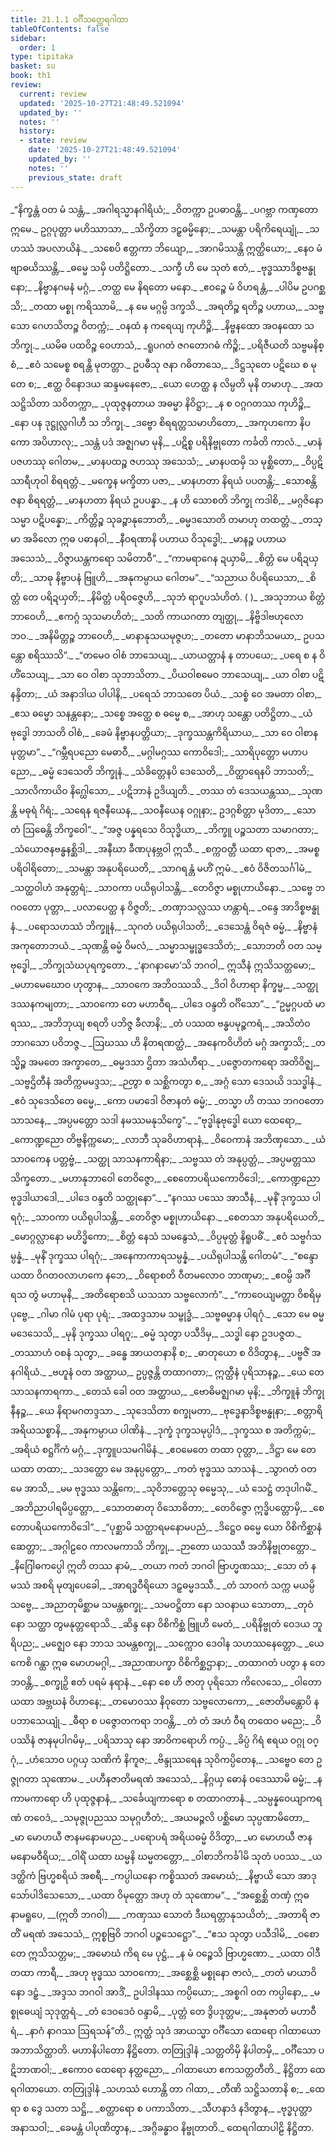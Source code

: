 ```yaml
---
title: 21.1.1 ဝင်္ဂီသတ္ထေရဂါထာ
tableOfContents: false
sidebar:
  order: 1
type: tipitaka
basket: su
book: th1
review:
  current: review
  updated: '2025-10-27T21:48:49.521094'
  updated_by: ''
  notes: ''
  history:
  - state: review
    date: '2025-10-27T21:48:49.521094'
    updated_by: ''
    notes: ''
    previous_state: draft
---
```



<ReviewStatus review={frontmatter.review} showDetails={true} />

<HypothesisAnnotation frontmatter={frontmatter} />

<DynamicBreadcrumb />

<Division number="1218" book="th1" e="ch" v="19" p="368">

<Paragraph number="1585" type="verses" book="th1">
_“နိက္ခန္တံ ဝတ မံ သန္တံ,_  
_အဂါရသ္မာနဂါရိယံ;_  
_ဝိတက္ကာ ဥပဓာဝန္တိ,_  
_ပဂဗ္ဘာ ကဏှတော ဣမေ._  

</Paragraph>

</Division>
<Division number="1219" book="th1" e="ch" v="19" p="368">

<Paragraph number="1586" type="verses" book="th1">
ဥဂ္ဂပုတ္တာ မဟိဿာသာ,_  
_သိက္ခိတာ ဒဠှဓမ္မိနော;_  
_သမန္တာ ပရိကိရေယျုံ,_  
_သဟဿံ အပလာယိနံ._  

</Paragraph>

</Division>
<Division number="1220" book="th1" e="ch" v="19" p="368">

<Paragraph number="1587" type="verses" book="th1">
_သစေပိ ဧတ္တကာ ဘိယျော,_  
_အာဂမိဿန္တိ ဣတ္ထိယော;_  
_နေဝ မံ ဗျာဓယိဿန္တိ,_  
_ဓမ္မေ သမှိ ပတိဋ္ဌိတော._  

</Paragraph>

</Division>
<Division number="1221" book="th1" e="ch" v="19" p="368">

<Paragraph number="1588" type="verses" book="th1">
_သက္ခီ ဟိ မေ သုတံ ဧတံ,_  
_ဗုဒ္ဓဿာဒိစ္စဗန္ဓုနော;_  
_နိဗ္ဗာနဂမနံ မဂ္ဂံ,_  
_တတ္ထ မေ နိရတော မနော._  

</Paragraph>

</Division>
<Division number="1222" book="th1" e="ch" v="19" p="368">

<Paragraph number="1589" type="verses" book="th1">
_ဧဝဉ္စေ မံ ဝိဟရန္တံ,_  
_ပါပိမ ဥပဂစ္ဆသိ;_  
_တထာ မစ္စု ကရိဿာမိ,_  
_န မေ မဂ္ဂမ္ပိ ဒက္ခသိ._  

</Paragraph>

</Division>
<Division number="1223" book="th1" e="ch" v="19" p="368">

<Paragraph number="1590" type="verses" book="th1">
_အရတိဉ္စ ရတိဉ္စ ပဟာယ,_  
_သဗ္ဗသော ဂေဟသိတဉ္စ ဝိတက္ကံ;_  
_ဝနထံ န ကရေယျ ကုဟိဉ္စိ,_  
_နိဗ္ဗနထော အဝနထော သ ဘိက္ခု._  

</Paragraph>

</Division>
<Division number="1224" book="th1" e="ch" v="19" p="368">

<Paragraph number="1591" type="verses" book="th1">
_ယမိဓ ပထဝိဉ္စ ဝေဟာသံ,_  
_ရူပဂတံ ဇဂတောဂဓံ ကိဉ္စိ;_  
_ပရိဇီယတိ သဗ္ဗမနိစ္စံ,_  
_ဧဝံ သမေစ္စ စရန္တိ မုတတ္တာ._  

</Paragraph>

</Division>
<Division number="1225" book="th1" e="ch" v="19" p="368">

<Paragraph number="1592" type="verses" book="th1">
ဥပဓီသု ဇနာ ဂဓိတာသေ,_  
_ဒိဋ္ဌသုတေ ပဋိဃေ စ မုတေ စ;_  
_ဧတ္ထ ဝိနောဒယ ဆန္ဒမနေဇော,_  
_ယော ဟေတ္ထ န လိမ္ပတိ မုနိ တမာဟု._  

</Paragraph>

</Division>
<Division number="1226" book="th1" e="ch" v="19" p="369">

<Paragraph number="1593" type="verses" book="th1">
_အထ သဋ္ဌိသိတာ သဝိတက္ကာ,_  
_ပုထုဇ္ဇနတာယ အဓမ္မာ နိဝိဋ္ဌာ;_  
_န စ ဝဂ္ဂဂတဿ ကုဟိဉ္စိ,_  
_နော ပန ဒုဋ္ဌုလ္လဂါဟီ သ ဘိက္ခု._  

</Paragraph>

</Division>
<Division number="1227" book="th1" e="ch" v="19" p="369">

<Paragraph number="1594" type="verses" book="th1">
_ဒဗ္ဗော စိရရတ္တသမာဟိတော,_  
_အကုဟကော နိပကော အပိဟာလု;_  
_သန္တံ ပဒံ အဇ္ဈဂမာ မုနိ,_  
_ပဋိစ္စ ပရိနိဗ္ဗုတော ကင်္ခတိ ကာလံ._  

</Paragraph>

</Division>
<Division number="1228" book="th1" e="ch" v="19" p="369">

<Paragraph number="1595" type="verses" book="th1">
_မာနံ ပဇဟဿု ဂေါတမ,_  
_မာနပထဉ္စ ဇဟဿု အသေသံ;_  
_မာနပထမှိ သ မုစ္ဆိတော,_  
_ဝိပ္ပဋိသာရီဟုဝါ စိရရတ္တံ._  

</Paragraph>

</Division>
<Division number="1229" book="th1" e="ch" v="19" p="369">

<Paragraph number="1596" type="verses" book="th1">
_မက္ခေန မက္ခိတာ ပဇာ,_  
_မာနဟတာ နိရယံ ပပတန္တိ;_  
_သောစန္တိ ဇနာ စိရရတ္တံ,_  
_မာနဟတာ နိရယံ ဥပပန္နာ._  

</Paragraph>

</Division>
<Division number="1230" book="th1" e="ch" v="19" p="369">

<Paragraph number="1597" type="verses" book="th1">
_န ဟိ သောစတိ ဘိက္ခု ကဒါစိ,_  
_မဂ္ဂဇိနော သမ္မာ ပဋိပန္နော;_  
_ကိတ္တိဉ္စ သုခဉ္စာနုဘောတိ,_  
_ဓမ္မဒသောတိ တမာဟု တထတ္တံ._  

</Paragraph>

</Division>
<Division number="1231" book="th1" e="ch" v="19" p="369">

<Paragraph number="1598" type="verses" book="th1">
_တသ္မာ အခိလော ဣဓ ပဓာနဝါ,_  
_နီဝရဏာနိ ပဟာယ ဝိသုဒ္ဓေါ;_  
_မာနဉ္စ ပဟာယ အသေသံ,_  
_ဝိဇ္ဇာယန္တကရော သမိတာဝီ”._  

</Paragraph>

</Division>
<Division number="1232" book="th1" e="ch" v="19" p="369">

<Paragraph number="1599" type="verses" book="th1">
_“ကာမရာဂေန ဍယှာမိ,_  
_စိတ္တံ မေ ပရိဍယှတိ;_  
_သာဓု နိဗ္ဗာပနံ ဗြူဟိ,_  
_အနုကမ္ပာယ ဂေါတမ”._  

</Paragraph>

</Division>
<Division number="1233" book="th1" e="ch" v="19" p="370">

<Paragraph number="1600" type="verses" book="th1">
_“သညာယ ဝိပရိယေသာ,_  
_စိတ္တံ တေ ပရိဍယှတိ;_  
_နိမိတ္တံ ပရိဝဇ္ဇေဟိ,_  
_သုဘံ ရာဂူပသံဟိတံ. ( )_  

</Paragraph>

</Division>
<Division number="1234" book="th1" e="ch" v="19" p="370">

<Paragraph number="1601" type="verses" book="th1">
_အသုဘာယ စိတ္တံ ဘာဝေဟိ,_  
_ဧကဂ္ဂံ သုသမာဟိတံ;_  
_သတိ ကာယဂတာ တျတ္ထု,_  
_နိဗ္ဗိဒါဗဟုလော ဘဝ._  

</Paragraph>

</Division>
<Division number="1235" book="th1" e="ch" v="19" p="370">

<Paragraph number="1602" type="verses" book="th1">
_အနိမိတ္တဉ္စ ဘာဝေဟိ,_  
_မာနာနုသယမုဇ္ဇဟ;_  
_တတော မာနာဘိသမယာ,_  
ဥပသန္တော စရိဿသိ”._  

</Paragraph>

</Division>
<Division number="1236" book="th1" e="ch" v="19" p="370">

<Paragraph number="1603" type="verses" book="th1">
_“တမေဝ ဝါစံ ဘာသေယျ,_  
_ယာယတ္တာနံ န တာပယေ;_  
_ပရေ စ န ဝိဟိံသေယျ,_  
_သာ ဝေ ဝါစာ သုဘာသိတာ._  

</Paragraph>

</Division>
<Division number="1237" book="th1" e="ch" v="19" p="370">

<Paragraph number="1604" type="verses" book="th1">
_ပိယဝါစမေဝ ဘာသေယျ,_  
_ယာ ဝါစာ ပဋိနန္ဒိတာ;_  
_ယံ အနာဒါယ ပါပါနိ,_  
_ပရေသံ ဘာသတေ ပိယံ._  

</Paragraph>

</Division>
<Division number="1238" book="th1" e="ch" v="19" p="370">

<Paragraph number="1605" type="verses" book="th1">
_သစ္စံ ဝေ အမတာ ဝါစာ,_  
_ဧသ ဓမ္မော သနန္တနော;_  
_သစ္စေ အတ္ထေ စ ဓမ္မေ စ,_  
_အာဟု သန္တော ပတိဋ္ဌိတာ._  

</Paragraph>

</Division>
<Division number="1239" book="th1" e="ch" v="19" p="370">

<Paragraph number="1606" type="verses" book="th1">
_ယံ ဗုဒ္ဓေါ ဘာသတိ ဝါစံ,_  
_ခေမံ နိဗ္ဗာနပတ္တိယာ;_  
_ဒုက္ခဿန္တကိရိယာယ,_  
_သာ ဝေ ဝါစာနမုတ္တမာ”._  

</Paragraph>

</Division>
<Division number="1240" book="th1" e="ch" v="19" p="370">

<Paragraph number="1607" type="verses" book="th1">
_“ဂမ္ဘီရပညော မေဓာဝီ,_  
_မဂ္ဂါမဂ္ဂဿ ကောဝိဒေါ;_  
_သာရိပုတ္တော မဟာပညော,_  
_ဓမ္မံ ဒေသေတိ ဘိက္ခုနံ._  

</Paragraph>

</Division>
<Division number="1241" book="th1" e="ch" v="19" p="370">

<Paragraph number="1608" type="verses" book="th1">
_သံခိတ္တေနပိ ဒေသေတိ,_  
_ဝိတ္ထာရေနပိ ဘာသတိ;_  
_သာလိကာယိဝ နိဂ္ဃေါသော,_  
_ပဋိဘာနံ ဥဒိယျတိ._  

</Paragraph>

</Division>
<Division number="1242" book="th1" e="ch" v="19" p="370">

<Paragraph number="1609" type="verses" book="th1">
_တဿ တံ ဒေသယန္တဿ,_  
_သုဏန္တိ မဓုရံ ဂိရံ;_  
_သရေန ရဇနီယေန,_  
_သဝနီယေန ဝဂ္ဂုနာ;_  
ဥဒဂ္ဂစိတ္တာ မုဒိတာ,_  
_သောတံ ဩဓေန္တိ ဘိက္ခဝေါ”._  

</Paragraph>

</Division>
<Division number="1243" book="th1" e="ch" v="19" p="370">

<Paragraph number="1610" type="verses" book="th1">
_“အဇ္ဇ ပန္နရသေ ဝိသုဒ္ဓိယာ,_  
_ဘိက္ခူ ပဉ္စသတာ သမာဂတာ;_  
_သံယောဇနဗန္ဓနစ္ဆိဒါ,_  
_အနီဃာ ခီဏပုနဗ္ဘဝါ ဣသီ._  

</Paragraph>

</Division>
<Division number="1244" book="th1" e="ch" v="19" p="370">

<Paragraph number="1611" type="verses" book="th1">
_စက္ကဝတ္တီ ယထာ ရာဇာ,_  
_အမစ္စပရိဝါရိတော;_  
_သမန္တာ အနုပရိယေတိ,_  
_သာဂရန္တံ မဟိံ ဣမံ._  

</Paragraph>

</Division>
<Division number="1245" book="th1" e="ch" v="19" p="371">

<Paragraph number="1612" type="verses" book="th1">
_ဧဝံ ဝိဇိတသင်္ဂါမံ,_  
_သတ္ထဝါဟံ အနုတ္တရံ;_  
_သာဝကာ ပယိရုပါသန္တိ,_  
_တေဝိဇ္ဇာ မစ္စုဟာယိနော._  

</Paragraph>

</Division>
<Division number="1246" book="th1" e="ch" v="19" p="371">

<Paragraph number="1613" type="verses" book="th1">
_သဗ္ဗေ ဘဂဝတော ပုတ္တာ,_  
_ပလာပေတ္ထ န ဝိဇ္ဇတိ;_  
_တဏှာသလ္လဿ ဟန္တာရံ,_  
_ဝန္ဒေ အာဒိစ္စဗန္ဓုနံ._  

</Paragraph>

</Division>
<Division number="1247" book="th1" e="ch" v="19" p="371">

<Paragraph number="1614" type="verses" book="th1">
_ပရောသဟဿံ ဘိက္ခူနံ,_  
_သုဂတံ ပယိရုပါသတိ;_  
_ဒေသေန္တံ ဝိရဇံ ဓမ္မံ,_  
_နိဗ္ဗာနံ အကုတောဘယံ._  

</Paragraph>

</Division>
<Division number="1248" book="th1" e="ch" v="19" p="371">

<Paragraph number="1615" type="verses" book="th1">
_သုဏန္တိ ဓမ္မံ ဝိမလံ,_  
_သမ္မာသမ္ဗုဒ္ဓဒေသိတံ;_  
_သောဘတိ ဝတ သမ္ဗုဒ္ဓေါ,_  
_ဘိက္ခုသံဃပုရက္ခတော._  

</Paragraph>

</Division>
<Division number="1249" book="th1" e="ch" v="19" p="371">

<Paragraph number="1616" type="verses" book="th1">
_‘နာဂနာမော’သိ ဘဂဝါ,_  
ဣသီနံ ဣသိသတ္တမော;_  
_မဟာမေဃောဝ ဟုတွာန,_  
_သာဝကေ အဘိဝဿသိ._  

</Paragraph>

</Division>
<Division number="1250" book="th1" e="ch" v="19" p="371">

<Paragraph number="1617" type="verses" book="th1">
_ဒိဝါ ဝိဟာရာ နိက္ခမ္မ,_  
_သတ္ထုဒဿနကမျတာ;_  
_သာဝကော တေ မဟာဝီရ,_  
_ပါဒေ ဝန္ဒတိ ဝင်္ဂိသော”._  

</Paragraph>

</Division>
<Division number="1251" book="th1" e="ch" v="19" p="371">

<Paragraph number="1618" type="verses" book="th1">
_“ဥမ္မဂ္ဂပထံ မာရဿ,_  
_အဘိဘုယျ စရတိ ပဘိဇ္ဇ ခီလာနိ;_  
_တံ ပဿထ ဗန္ဓပမုဉ္စကရံ,_  
_အသိတံဝ ဘာဂသော ပဝိဘဇ္ဇ._  

</Paragraph>

</Division>
<Division number="1252" book="th1" e="ch" v="19" p="371">

<Paragraph number="1619" type="verses" book="th1">
_ဩဃဿ ဟိ နိတရဏတ္ထံ,_  
_အနေကဝိဟိတံ မဂ္ဂံ အက္ခာသိ;_  
_တသ္မိဉ္စ အမတေ အက္ခာတေ,_  
_ဓမ္မဒသာ ဌိတာ အသံဟီရာ._  

</Paragraph>

</Division>
<Division number="1253" book="th1" e="ch" v="19" p="371">

<Paragraph number="1620" type="verses" book="th1">
_ပဇ္ဇောတကရော အတိဝိဇ္ဈ,_  
_သဗ္ဗဌိတီနံ အတိက္ကမမဒ္ဒသ;_  
_ဉတွာ စ သစ္ဆိကတွာ စ,_  
_အဂ္ဂံ သော ဒေသယိ ဒသဒ္ဓါနံ._  

</Paragraph>

</Division>
<Division number="1254" book="th1" e="ch" v="19" p="371">

<Paragraph number="1621" type="verses" book="th1">
_ဧဝံ သုဒေသိတေ ဓမ္မေ,_  
_ကော ပမာဒေါ ဝိဇာနတံ ဓမ္မံ;_  
_တသ္မာ ဟိ တဿ ဘဂဝတော သာသနေ,_  
_အပ္ပမတ္တော သဒါ နမဿမနုသိက္ခေ”._  

</Paragraph>

</Division>
<Division number="1255" book="th1" e="ch" v="19" p="371">

<Paragraph number="1622" type="verses" book="th1">
_“ဗုဒ္ဓါနုဗုဒ္ဓေါ ယော ထေရော,_  
_ကောဏ္ဍညော တိဗ္ဗနိက္ကမော;_  
_လာဘီ သုခဝိဟာရာနံ,_  
_ဝိဝေကာနံ အဘိဏှသော._  

</Paragraph>

</Division>
<Division number="1256" book="th1" e="ch" v="19" p="372">

<Paragraph number="1623" type="verses" book="th1">
_ယံ သာဝကေန ပတ္တဗ္ဗံ,_  
_သတ္ထု သာသနကာရိနာ;_  
_သဗ္ဗဿ တံ အနုပ္ပတ္တံ,_  
_အပ္ပမတ္တဿ သိက္ခတော._  

</Paragraph>

</Division>
<Division number="1257" book="th1" e="ch" v="19" p="372">

<Paragraph number="1624" type="verses" book="th1">
_မဟာနုဘာဝေါ တေဝိဇ္ဇော,_  
_စေတောပရိယကောဝိဒေါ;_  
_ကောဏ္ဍညော ဗုဒ္ဓဒါယာဒေါ,_  
_ပါဒေ ဝန္ဒတိ သတ္ထုနော”._  

</Paragraph>

</Division>
<Division number="1258" book="th1" e="ch" v="19" p="372">

<Paragraph number="1625" type="verses" book="th1">
_“နဂဿ ပဿေ အာသီနံ,_  
_မုနိံ ဒုက္ခဿ ပါရဂုံ;_  
_သာဝကာ ပယိရုပါသန္တိ,_  
_တေဝိဇ္ဇာ မစ္စုဟာယိနော._  

</Paragraph>

</Division>
<Division number="1259" book="th1" e="ch" v="19" p="372">

<Paragraph number="1626" type="verses" book="th1">
_စေတသာ အနုပရိယေတိ,_  
_မောဂ္ဂလ္လာနော မဟိဒ္ဓိကော;_  
_စိတ္တံ နေသံ သမနွေသံ,_  
_ဝိပ္ပမုတ္တံ နိရူပဓိံ._  

</Paragraph>

</Division>
<Division number="1260" book="th1" e="ch" v="19" p="372">

<Paragraph number="1627" type="verses" book="th1">
_ဧဝံ သဗ္ဗင်္ဂသမ္ပန္နံ,_  
_မုနိံ ဒုက္ခဿ ပါရဂုံ;_  
_အနေကာကာရသမ္ပန္နံ,_  
_ပယိရုပါသန္တိ ဂေါတမံ”._  

</Paragraph>

</Division>
<Division number="1261" book="th1" e="ch" v="19" p="372">

<Paragraph number="1628" type="verses" book="th1">
_“စန္ဒော ယထာ ဝိဂတဝလာဟကေ နဘေ,_  
_ဝိရောစတိ ဝီတမလောဝ ဘာဏုမာ;_  
_ဧဝမ္ပိ အင်္ဂီရသ တွံ မဟာမုနိ,_  
_အတိရောစသိ ယသသာ သဗ္ဗလောကံ”._  

</Paragraph>

</Division>
<Division number="1262" book="th1" e="ch" v="19" p="372">

<Paragraph number="1629" type="verses" book="th1">
_“ကာဝေယျမတ္တာ ဝိစရိမှ ပုဗ္ဗေ,_  
_ဂါမာ ဂါမံ ပုရာ ပုရံ;_  
_အထဒ္ဒသာမ သမ္ဗုဒ္ဓံ,_  
_သဗ္ဗဓမ္မာန ပါရဂုံ._  

</Paragraph>

</Division>
<Division number="1263" book="th1" e="ch" v="19" p="372">

<Paragraph number="1630" type="verses" book="th1">
_သော မေ ဓမ္မမဒေသေသိ,_  
_မုနိ ဒုက္ခဿ ပါရဂူ;_  
_ဓမ္မံ သုတွာ ပသီဒိမှ,_  
_သဒ္ဓါ နော ဥဒပဇ္ဇထ._  

</Paragraph>

</Division>
<Division number="1264" book="th1" e="ch" v="19" p="372">

<Paragraph number="1631" type="verses" book="th1">
_တဿာဟံ ဝစနံ သုတွာ,_  
_ခန္ဓေ အာယတနာနိ စ;_  
_ဓာတုယော စ ဝိဒိတွာန,_  
_ပဗ္ဗဇိံ အနဂါရိယံ._  

</Paragraph>

</Division>
<Division number="1265" book="th1" e="ch" v="19" p="372">

<Paragraph number="1632" book="th1">
_ဗဟူနံ ဝတ အတ္ထာယ,_  
ဥပ္ပဇ္ဇန္တိ တထာဂတာ;_  
ဣတ္ထီနံ ပုရိသာနဉ္စ,_  
_ယေ တေ သာသနကာရကာ._  

</Paragraph>

</Division>
<Division number="1266" book="th1" e="ch" v="19" p="372">

<Paragraph number="1633" type="verses" book="th1">
_တေသံ ခေါ ဝတ အတ္ထာယ,_  
_ဗောဓိမဇ္ဈဂမာ မုနိ;_  
_ဘိက္ခူနံ ဘိက္ခုနီနဉ္စ,_  
_ယေ နိရာမဂတဒ္ဒသာ._  

</Paragraph>

</Division>
<Division number="1267" book="th1" e="ch" v="19" p="372">

<Paragraph number="1634" type="verses" book="th1">
_သုဒေသိတာ စက္ခုမတာ,_  
_ဗုဒ္ဓေနာဒိစ္စဗန္ဓုနာ;_  
_စတ္တာရိ အရိယသစ္စာနိ,_  
_အနုကမ္ပာယ ပါဏိနံ._  

</Paragraph>

</Division>
<Division number="1268" book="th1" e="ch" v="19" p="373">

<Paragraph number="1635" type="verses" book="th1">
_ဒုက္ခံ ဒုက္ခသမုပ္ပါဒံ,_  
_ဒုက္ခဿ စ အတိက္ကမံ;_  
_အရိယံ စဋ္ဌင်္ဂိကံ မဂ္ဂံ,_  
_ဒုက္ခူပသမဂါမိနံ._  

</Paragraph>

</Division>
<Division number="1269" book="th1" e="ch" v="19" p="373">

<Paragraph number="1636" type="verses" book="th1">
_ဧဝမေတေ တထာ ဝုတ္တာ,_  
_ဒိဋ္ဌာ မေ တေ ယထာ တထာ;_  
_သဒတ္ထော မေ အနုပ္ပတ္တော,_  
_ကတံ ဗုဒ္ဓဿ သာသနံ._  

</Paragraph>

</Division>
<Division number="1270" book="th1" e="ch" v="19" p="373">

<Paragraph number="1637" type="verses" book="th1">
_သွာဂတံ ဝတ မေ အာသိ,_  
_မမ ဗုဒ္ဓဿ သန္တိကေ;_  
_သုဝိဘတ္တေသု ဓမ္မေသု,_  
_ယံ သေဋ္ဌံ တဒုပါဂမိံ._  

</Paragraph>

</Division>
<Division number="1271" book="th1" e="ch" v="19" p="373">

<Paragraph number="1638" type="verses" book="th1">
_အဘိညာပါရမိပ္ပတ္တော,_  
_သောတဓာတု ဝိသောဓိတာ;_  
_တေဝိဇ္ဇော ဣဒ္ဓိပတ္တောမှိ,_  
_စေတောပရိယကောဝိဒေါ”._  

</Paragraph>

</Division>
<Division number="1272" book="th1" e="ch" v="19" p="373">

<Paragraph number="1639" type="verses" book="th1">
_“ပုစ္ဆာမိ သတ္ထာရမနောမပညံ,_  
_ဒိဋ္ဌေဝ ဓမ္မေ ယော ဝိစိကိစ္ဆာနံ ဆေတ္တာ;_  
_အဂ္ဂါဠဝေ ကာလမကာသိ ဘိက္ခု,_  
_ဉာတော ယသဿီ အဘိနိဗ္ဗုတတ္တော._  

</Paragraph>

</Division>
<Division number="1273" book="th1" e="ch" v="19" p="373">

<Paragraph number="1640" type="verses" book="th1">
_နိဂြေါဓကပ္ပေါ ဣတိ တဿ နာမံ,_  
_တယာ ကတံ ဘဂဝါ ဗြာဟ္မဏဿ;_  
_သော တံ နမဿံ အစရိ မုတျပေခေါ,_  
_အာရဒ္ဓဝီရိယော ဒဠှဓမ္မဒဿီ._  

</Paragraph>

</Division>
<Division number="1274" book="th1" e="ch" v="19" p="373">

<Paragraph number="1641" type="verses" book="th1">
_တံ သာဝကံ သက္က မယမ္ပိ သဗ္ဗေ,_  
_အညာတုမိစ္ဆာမ သမန္တစက္ခု;_  
_သမဝဋ္ဌိတာ နော သဝနာယ သောတာ,_  
_တုဝံ နော သတ္ထာ တွမနုတ္တရောသိ._  

</Paragraph>

</Division>
<Division number="1275" book="th1" e="ch" v="19" p="373">

<Paragraph number="1642" type="verses" book="th1">
_ဆိန္ဒ နော ဝိစိကိစ္ဆံ ဗြူဟိ မေတံ,_  
_ပရိနိဗ္ဗုတံ ဝေဒယ ဘူရိပည;_  
_မဇ္ဈေဝ နော ဘာသ သမန္တစက္ခု,_  
_သက္ကောဝ ဒေဝါန သဟဿနေတ္တော._  

</Paragraph>

</Division>
<Division number="1276" book="th1" e="ch" v="19" p="373">

<Paragraph number="1643" type="verses" book="th1">
_ယေ ကေစိ ဂန္ထာ ဣဓ မောဟမဂ္ဂါ,_  
_အညာဏပက္ခာ ဝိစိကိစ္ဆဌာနာ;_  
_တထာဂတံ ပတွာ န တေ ဘဝန္တိ,_  
_စက္ခုဉှိ ဧတံ ပရမံ နရာနံ._  

</Paragraph>

</Division>
<Division number="1277" book="th1" e="ch" v="19" p="374">

<Paragraph number="1644" type="verses" book="th1">
_နော စေ ဟိ ဇာတု ပုရိသော ကိလေသေ,_  
_ဝါတော ယထာ အဗ္ဘဃနံ ဝိဟာနေ;_  
_တမောဝဿ နိဝုတော သဗ္ဗလောကော,_  
_ဇောတိမန္တောပိ န ပဘာသေယျုံ._  

</Paragraph>

</Division>
<Division number="1278" book="th1" e="ch" v="19" p="374">

<Paragraph number="1645" type="verses" book="th1">
_ဓီရာ စ ပဇ္ဇောတကရာ ဘဝန္တိ,_  
_တံ တံ အဟံ ဝီရ တထေဝ မညေ;_  
_ဝိပဿိနံ ဇာနမုပါဂမိမှ,_  
_ပရိသာသု နော အာဝိကရောဟိ ကပ္ပံ._  

</Paragraph>

</Division>
<Division number="1279" book="th1" e="ch" v="19" p="374">

<Paragraph number="1646" type="verses" book="th1">
_ခိပ္ပံ ဂိရံ ဧရယ ဝဂ္ဂု ဝဂ္ဂုံ,_  
_ဟံသောဝ ပဂ္ဂယှ သဏိကံ နိကူဇ;_  
_ဗိန္ဒုဿရေန သုဝိကပ္ပိတေန,_  
_သဗ္ဗေဝ တေ ဥဇ္ဇုဂတာ သုဏောမ._  

</Paragraph>

</Division>
<Division number="1280" book="th1" e="ch" v="19" p="374">

<Paragraph number="1647" type="verses" book="th1">
_ပဟီနဇာတိမရဏံ အသေသံ,_  
_နိဂ္ဂယှ ဓောနံ ဝဒေဿာမိ ဓမ္မံ;_  
_န ကာမကာရော ဟိ ပုထုဇ္ဇနာနံ,_  
_သင်္ခေယျကာရော စ တထာဂတာနံ._  

</Paragraph>

</Division>
<Division number="1281" book="th1" e="ch" v="19" p="374">

<Paragraph number="1648" type="verses" book="th1">
_သမ္ပန္နဝေယျာကရဏံ တဝေဒံ,_  
_သမုဇ္ဇုပညဿ သမုဂ္ဂဟီတံ;_  
_အယမဉ္ဇလိ ပစ္ဆိမော သုပ္ပဏာမိတော,_  
_မာ မောဟယီ ဇာနမနောမပည._  

</Paragraph>

</Division>
<Division number="1282" book="th1" e="ch" v="19" p="374">

<Paragraph number="1649" type="verses" book="th1">
_ပရောပရံ အရိယဓမ္မံ ဝိဒိတွာ,_  
_မာ မောဟယီ ဇာနမနောမဝီရိယ;_  
_ဝါရိံ ယထာ ဃမ္မနိ ဃမ္မတတ္တော,_  
_ဝါစာဘိကင်္ခါမိ သုတံ ပဝဿ._  

</Paragraph>

</Division>
<Division number="1283" book="th1" e="ch" v="19" p="374">

<Paragraph number="1650" type="verses" book="th1">
_ယဒတ္ထိကံ ဗြဟ္မစရိယံ အစရီ,_  
_ကပ္ပါယနော ကစ္စိဿတံ အမောဃံ;_  
_နိဗ္ဗာယိ သော အာဒု သော်ပါဒိသေသော,_  
_ယထာ ဝိမုတ္တော အဟု တံ သုဏောမ”._  

</Paragraph>

</Division>
<Division number="1284" book="th1" e="ch" v="19" p="375">

<Paragraph number="1651" type="verses" book="th1">
_“အစ္ဆေစ္ဆိ တဏှံ ဣဓ နာမရူပေ, __(ဣတိ ဘဂဝါ)___  
_ကဏှဿ သောတံ ဒီဃရတ္တာနုသယိတံ;_  
_အတာရိ ဇာတိံ မရဏံ အသေသံ,_  
ဣစ္စဗြဝိ ဘဂဝါ ပဉ္စသေဋ္ဌော”._  

</Paragraph>

</Division>
<Division number="1285" book="th1" e="ch" v="19" p="375">

<Paragraph number="1652" type="verses" book="th1">
_“ဧသ သုတွာ ပသီဒါမိ,_  
_ဝစော တေ ဣသိသတ္တမ;_  
_အမောဃံ ကိရ မေ ပုဋ္ဌံ,_  
_န မံ ဝဉ္စေသိ ဗြာဟ္မဏော._  

</Paragraph>

</Division>
<Division number="1286" book="th1" e="ch" v="19" p="375">

<Paragraph number="1653" type="verses" book="th1">
_ယထာ ဝါဒီ တထာ ကာရီ,_  
_အဟု ဗုဒ္ဓဿ သာဝကော;_  
_အစ္ဆေစ္ဆိ မစ္စုနော ဇာလံ,_  
_တတံ မာယာဝိနော ဒဠှံ._  

</Paragraph>

</Division>
<Division number="1287" book="th1" e="ch" v="19" p="375">

<Paragraph number="1654" type="verses" book="th1">
_အဒ္ဒသ ဘဂဝါ အာဒိံ,_  
ဥပါဒါနဿ ကပ္ပိယော;_  
_အစ္စဂါ ဝတ ကပ္ပါနော,_  
_မစ္စုဓေယျံ သုဒုတ္တရံ._  

</Paragraph>

</Division>
<Division number="1288" book="th1" e="ch" v="19" p="375">

<Paragraph number="1655" type="verses" book="th1">
_တံ ဒေဝဒေဝံ ဝန္ဒာမိ,_  
_ပုတ္တံ တေ ဒွိပဒုတ္တမ;_  
_အနုဇာတံ မဟာဝီရံ,_  
_နာဂံ နာဂဿ ဩရသန်”တိ._  

</Paragraph>

<Paragraph number="1656" book="th1">
ဣတ္ထံ သုဒံ အာယသ္မာ ဝင်္ဂီသော ထေရော ဂါထာယော အဘာသိတ္ထာတိ.

</Paragraph>
</Division>

<Paragraph number="1657" type="center" book="th1">
မဟာနိပါတော နိဋ္ဌိတော.



</Paragraph>

<Paragraph number="1658" type="center" book="th1">
တတြုဒ္ဒါနံ


</Paragraph>

<Paragraph number="1659" type="verses" book="th1">
_သတ္တတိမှိ နိပါတမှိ,_  
_ဝင်္ဂီသော ပဋိဘာဏဝါ;_  
_ဧကောဝ ထေရော နတ္ထညော,_  
_ဂါထာယော ဧကသတ္တတီတိ._  


</Paragraph>

<Paragraph number="1660" type="center" book="th1">
နိဋ္ဌိတာ ထေရဂါထာယော.



</Paragraph>

<Paragraph number="1661" type="center" book="th1">
တတြုဒ္ဒါနံ


</Paragraph>

<Paragraph number="1662" type="verses" book="th1">
_သဟဿံ ဟောန္တိ တာ ဂါထာ,_  
_တီဏိ သဋ္ဌိသတာနိ စ;_  
_ထေရာ စ ဒွေ သတာ သဋ္ဌိ,_  
_စတ္တာရော စ ပကာသိတာ._  

</Paragraph>

<Paragraph number="1663" type="verses" book="th1">
_သီဟနာဒံ နဒိတွာန,_  
_ဗုဒ္ဓပုတ္တာ အနာသဝါ;_  
_ခေမန္တံ ပါပုဏိတွာန,_  
_အဂ္ဂိခန္ဓာဝ နိဗ္ဗုတာတိ._  


</Paragraph>

<Paragraph number="1664" type="center" book="th1">
ထေရဂါထာပါဠိ နိဋ္ဌိတာ.
</Paragraph>